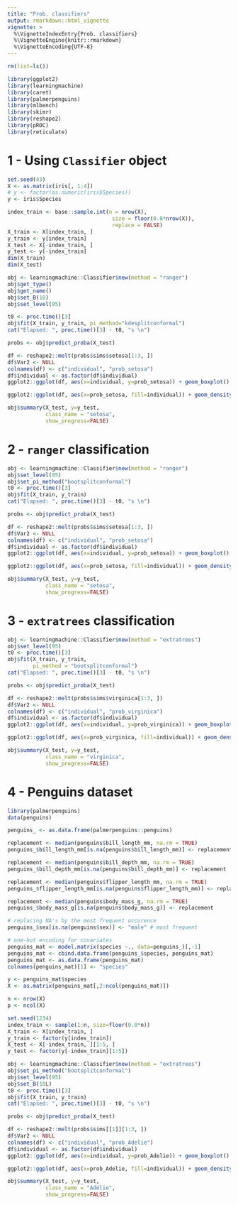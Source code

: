 ```yaml
---
title: "Prob. classifiers"
output: rmarkdown::html_vignette
vignette: >
  %\VignetteIndexEntry{Prob. classifiers}
  %\VignetteEngine{knitr::rmarkdown}
  %\VignetteEncoding{UTF-8}
---
```


```r
rm(list=ls())
```

```r
library(ggplot2)
library(learningmachine)
library(caret)
library(palmerpenguins)
library(mlbench)
library(skimr)
library(reshape2)
library(pROC)
library(reticulate)
```

# 1 - Using `Classifier` object

```r
set.seed(43)
X <- as.matrix(iris[, 1:4])
# y <- factor(as.numeric(iris$Species))
y <- iris$Species

index_train <- base::sample.int(n = nrow(X),
                                 size = floor(0.8*nrow(X)),
                                 replace = FALSE)
X_train <- X[index_train, ]
y_train <- y[index_train]
X_test <- X[-index_train, ]
y_test <- y[-index_train]
dim(X_train)
dim(X_test)

obj <- learningmachine::Classifier$new(method = "ranger")
obj$get_type()
obj$get_name()
obj$set_B(10)
obj$set_level(95)

t0 <- proc.time()[3]
obj$fit(X_train, y_train, pi_method="kdesplitconformal")
cat("Elapsed: ", proc.time()[3] - t0, "s \n")

probs <- obj$predict_proba(X_test)
```

```r
df <- reshape2::melt(probs$sims$setosa[1:3, ])
df$Var2 <- NULL 
colnames(df) <- c("individual", "prob_setosa")
df$individual <- as.factor(df$individual)
ggplot2::ggplot(df, aes(x=individual, y=prob_setosa)) + geom_boxplot() + coord_flip()
```

```r
ggplot2::ggplot(df, aes(x=prob_setosa, fill=individual)) + geom_density(alpha=.3)
```

```r
obj$summary(X_test, y=y_test, 
            class_name = "setosa",
            show_progress=FALSE)
```

# 2 - `ranger` classification

```r
obj <- learningmachine::Classifier$new(method = "ranger")
obj$set_level(95)
obj$set_pi_method("bootsplitconformal")
t0 <- proc.time()[3]
obj$fit(X_train, y_train)
cat("Elapsed: ", proc.time()[3] - t0, "s \n")

probs <- obj$predict_proba(X_test)
```

```r
df <- reshape2::melt(probs$sims$setosa[1:3, ])
df$Var2 <- NULL 
colnames(df) <- c("individual", "prob_setosa")
df$individual <- as.factor(df$individual)
ggplot2::ggplot(df, aes(x=individual, y=prob_setosa)) + geom_boxplot() + coord_flip()
```

```r
ggplot2::ggplot(df, aes(x=prob_setosa, fill=individual)) + geom_density(alpha=.3)
```

```r
obj$summary(X_test, y=y_test, 
            class_name = "setosa",
            show_progress=FALSE)
```

# 3 - `extratrees` classification

```r
obj <- learningmachine::Classifier$new(method = "extratrees")
obj$set_level(95)
t0 <- proc.time()[3]
obj$fit(X_train, y_train, 
        pi_method = "bootsplitconformal")
cat("Elapsed: ", proc.time()[3] - t0, "s \n")
```

```r
probs <- obj$predict_proba(X_test)
```

```r
df <- reshape2::melt(probs$sims$virginica[1:3, ])
df$Var2 <- NULL 
colnames(df) <- c("individual", "prob_virginica")
df$individual <- as.factor(df$individual)
ggplot2::ggplot(df, aes(x=individual, y=prob_virginica)) + geom_boxplot() + coord_flip()
```

```r
ggplot2::ggplot(df, aes(x=prob_virginica, fill=individual)) + geom_density(alpha=.3)
```

```r
obj$summary(X_test, y=y_test, 
            class_name = "virginica",
            show_progress=FALSE)
```

# 4 - Penguins dataset

```r
library(palmerpenguins)
data(penguins)
```

```r
penguins_ <- as.data.frame(palmerpenguins::penguins)

replacement <- median(penguins$bill_length_mm, na.rm = TRUE)
penguins_$bill_length_mm[is.na(penguins$bill_length_mm)] <- replacement

replacement <- median(penguins$bill_depth_mm, na.rm = TRUE)
penguins_$bill_depth_mm[is.na(penguins$bill_depth_mm)] <- replacement

replacement <- median(penguins$flipper_length_mm, na.rm = TRUE)
penguins_$flipper_length_mm[is.na(penguins$flipper_length_mm)] <- replacement

replacement <- median(penguins$body_mass_g, na.rm = TRUE)
penguins_$body_mass_g[is.na(penguins$body_mass_g)] <- replacement

# replacing NA's by the most frequent occurence
penguins_$sex[is.na(penguins$sex)] <- "male" # most frequent

# one-hot encoding for covariates
penguins_mat <- model.matrix(species ~., data=penguins_)[,-1]
penguins_mat <- cbind.data.frame(penguins_$species, penguins_mat)
penguins_mat <- as.data.frame(penguins_mat)
colnames(penguins_mat)[1] <- "species"

y <- penguins_mat$species
X <- as.matrix(penguins_mat[,2:ncol(penguins_mat)])

n <- nrow(X)
p <- ncol(X)

set.seed(1234)
index_train <- sample(1:n, size=floor(0.8*n))
X_train <- X[index_train, ]
y_train <- factor(y[index_train])
X_test <- X[-index_train, ][1:5, ]
y_test <- factor(y[-index_train][1:5])
```

```r
obj <- learningmachine::Classifier$new(method = "extratrees")
obj$set_pi_method("bootsplitconformal")
obj$set_level(95)
obj$set_B(10L)
t0 <- proc.time()[3]
obj$fit(X_train, y_train)
cat("Elapsed: ", proc.time()[3] - t0, "s \n")
```

```r
probs <- obj$predict_proba(X_test)
```

```r
df <- reshape2::melt(probs$sims[[1]][1:3, ])
df$Var2 <- NULL 
colnames(df) <- c("individual", "prob_Adelie")
df$individual <- as.factor(df$individual)
ggplot2::ggplot(df, aes(x=individual, y=prob_Adelie)) + geom_boxplot() + coord_flip()
```

```r
ggplot2::ggplot(df, aes(x=prob_Adelie, fill=individual)) + geom_density(alpha=.3)
```

```r
obj$summary(X_test, y=y_test, 
            class_name = "Adelie",
            show_progress=FALSE)
```

<!-- # 4 - `mlbench` `BreastCancer` dataset -->

<!-- ```{r} -->
<!-- library(mlbench) -->
<!-- data(BreastCancer) -->
<!-- ``` -->

<!-- ```{r} -->
<!-- breast_cancer <- BreastCancer -->
<!-- breast_cancer$Id <- NULL -->
<!-- ``` -->

<!-- ```{r} -->
<!-- replacement <- 10L -->
<!-- breast_cancer$Bare.nuclei[is.na(breast_cancer$Bare.nuclei)] <- replacement -->
<!-- breast_cancer$Bare.nuclei <- as.factor(as.integer(breast_cancer$Bare.nuclei)) -->
<!-- ``` -->

<!-- ```{r} -->
<!-- y <- breast_cancer$Class -->
<!-- X <- as.matrix(model.matrix(Class ~.,  -->
<!--                             data=breast_cancer)[,-1]) -->
<!-- rownames(X) <- NULL -->
<!-- colnames(X) <- base::gsub(pattern = "\\.|\\^", replacement = "_", colnames(X)) -->

<!-- n <- nrow(X) -->
<!-- p <- ncol(X) -->

<!-- set.seed(1234) -->
<!-- index_train <- sample(1:n, size=floor(0.8*n)) -->
<!-- X_train <- X[index_train, ] -->
<!-- y_train <- y[index_train] -->
<!-- X_test <- X[-index_train, ][1:5,] -->
<!-- y_test <- y[-index_train][1:5] -->
<!-- ``` -->

<!-- ```{r} -->
<!-- obj <- learningmachine::Classifier$new(method = "extratrees") -->
<!-- obj$set_level(95) -->
<!-- obj$set_B(10L) -->
<!-- obj$set_pi_method("kdesplitconformal") -->
<!-- t0 <- proc.time()[3] -->
<!-- obj$fit(X_train, y_train) -->
<!-- cat("Elapsed: ", proc.time()[3] - t0, "s \n") -->
<!-- ``` -->

<!-- ```{r} -->
<!-- probs <- obj$predict_proba(X_test) -->
<!-- preds <- obj$predict(X_test) -->
<!-- ``` -->

<!-- ```{r fig.width=8, fig.height=4, eval=TRUE} -->
<!-- df <- reshape2::melt(probs$sims$malignant[1:3, ]) -->
<!-- df$Var2 <- NULL  -->
<!-- colnames(df) <- c("individual", "prob_malignant") -->
<!-- df$individual <- as.factor(df$individual) -->
<!-- ggplot2::ggplot(df, aes(x=individual, y=prob_malignant)) + geom_boxplot() + coord_flip() -->
<!-- ``` -->

<!-- ```{r fig.width=8, fig.height=4, eval=TRUE} -->
<!-- ggplot2::ggplot(df, aes(x=prob_malignant, fill=individual)) + geom_density(alpha=.3) -->
<!-- ``` -->

<!-- ```{r eval=FALSE} -->
<!-- obj$summary(X_test, y=y_test,  -->
<!--             class_name = "malignant", -->
<!--             show_progress=FALSE) -->
<!-- ``` -->

<!-- **KDE** -->

<!-- ```{r} -->
<!-- probs <- obj$predict_proba(X_test) -->
<!-- preds <- obj$predict(X_test) -->
<!-- ``` -->

<!-- ```{r fig.width=8, fig.height=4, eval=TRUE} -->
<!-- df <- reshape2::melt(probs$sims$malignant[1:3, ]) -->
<!-- df$Var2 <- NULL  -->
<!-- colnames(df) <- c("individual", "prob_malignant") -->
<!-- df$individual <- as.factor(df$individual) -->
<!-- ggplot2::ggplot(df, aes(x=individual, y=prob_malignant)) + geom_boxplot() + coord_flip() -->
<!-- ``` -->

<!-- **Bootstrap** -->

<!-- ```{r eval=TRUE} -->
<!-- obj <- learningmachine::Classifier$new(method = "ridge") -->
<!-- obj$set_pi_method("bootsplitconformal") -->
<!-- obj$set_level(95) -->
<!-- obj$set_B(10L) -->
<!-- obj$fit(X_train, y_train) -->
<!-- probs <- obj$predict_proba(X_test) -->
<!-- preds <- obj$predict(X_test) -->
<!-- ``` -->

<!-- ```{r fig.width=8, fig.height=4, eval=TRUE} -->
<!-- df2 <- reshape2::melt(probs$sims$malignant[1:3,]) -->
<!-- df2$Var2 <- NULL  -->
<!-- colnames(df2) <- c("individual", "prob_malignant") -->
<!-- df2$individual <- as.factor(df$individual) -->
<!-- ggplot2::ggplot(df2, aes(x=individual, y=prob_malignant)) + geom_boxplot() + coord_flip() -->
<!-- ``` -->

<!-- ```{r fig.width=8, fig.height=4, eval=TRUE} -->
<!-- ggplot2::ggplot(df2, aes(x=prob_malignant, fill=individual)) + geom_density(alpha=.3) -->
<!-- ``` -->

<!-- ```{r eval=FALSE} -->
<!-- obj$summary(X_test, y=y_test,  -->
<!--             class_name = "malignant", -->
<!--             show_progress=FALSE) -->
<!-- ``` -->
